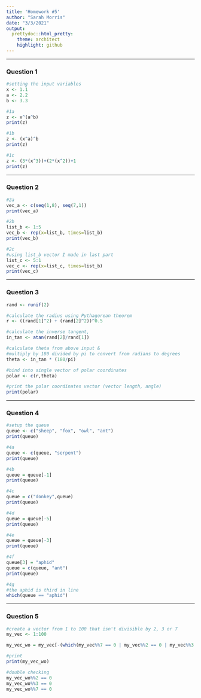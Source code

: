 ```yaml
---
title: 'Homework #5'
author: "Sarah Morris"
date: "3/3/2021"
output:
  prettydoc::html_pretty:
    theme: architect
    highlight: github
---
```

- - -

### Question 1
```r
#setting the input variables
x <- 1.1
a <- 2.2
b <- 3.3

#1a
z <- x^(a^b)
print(z)

#1b
z <- (x^a)^b
print(z)

#1c
z <- (3*(x^3))+(2*(x^2))+1
print(z)
```

- - - 

### Question 2
```r
#2a
vec_a <- c(seq(1,8), seq(7,1))
print(vec_a)

#2b
list_b <- 1:5
vec_b <- rep(x=list_b, times=list_b)
print(vec_b)

#2c
#using list_b vector I made in last part
list_c <- 5:1
vec_c <- rep(x=list_c, times=list_b)
print(vec_c)
```

- - -

### Question 3
```r
rand <- runif(2)

#calculate the radius using Pythagorean theorem 
r <- ((rand[1]^2) + (rand[2]^2))^0.5

#calculate the inverse tangent, 
in_tan <- atan(rand[2]/rand[1])

#calculate theta from above input &
#multiply by 180 divided by pi to convert from radians to degrees
theta <- in_tan * (180/pi)

#bind into single vector of polar coordinates
polar <- c(r,theta)

#print the polar coordinates vector (vector length, angle)
print(polar)

```

- - -

### Question 4
```r
#setup the queue
queue <- c("sheep", "fox", "owl", "ant")
print(queue)

#4a
queue <- c(queue, "serpent")
print(queue)

#4b
queue = queue[-1]
print(queue)

#4c
queue = c("donkey",queue)
print(queue)

#4d
queue = queue[-5]
print(queue)

#4e
queue = queue[-3]
print(queue)

#4f
queue[3] = "aphid"
queue = c(queue, "ant")
print(queue)

#4g
#the aphid is third in line
which(queue == "aphid")

```

- - -

### Question 5
```r
#create a vector from 1 to 100 that isn't divisible by 2, 3 or 7
my_vec <- 1:100

my_vec_wo = my_vec[-(which(my_vec%%7 == 0 | my_vec%%2 == 0 | my_vec%%3 == 0))]

#print
print(my_vec_wo)

#double checking
my_vec_wo%%2 == 0
my_vec_wo%%3 == 0
my_vec_wo%%7 == 0
```
